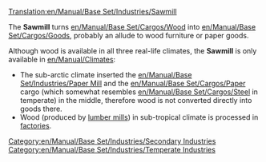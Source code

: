 [[Translation:en/Manual/Base Set/Industries/Sawmill]]

{{en/Manual/Base Set/Industries/Industries|image=en/Manual/Base Set/Industries/Sawmill.png
|name=Sawmill
|climates=[[en/Manual/Climates]]
|accepts=[[en/Manual/Base Set/Cargos/Wood]]
|produces=[[en/Manual/Base Set/Cargos/Goods]]
|notes=Not present in other [[en/Manual/Climates]], but somewhat similar to the [[en/Manual/Base Set/Industries/Lumber Mill]]
}}

The '''Sawmill''' turns [[en/Manual/Base Set/Cargos/Wood]] into [[en/Manual/Base Set/Cargos/Goods]], probably an allude to wood furniture or paper goods.

Although wood is available in all three real-life climates, the '''Sawmill''' is only available in [[en/Manual/Climates]]:
* The sub-arctic climate inserted the [[en/Manual/Base Set/Industries/Paper Mill]] and the [[en/Manual/Base Set/Cargos/Paper]] cargo (which somewhat resembles [[en/Manual/Base Set/Cargos/Steel]] in temperate) in the middle, therefore wood is not converted directly into goods there.
* Wood (produced by [[en/Manual/Base Set/Industries/Lumber Mill|lumber mills]]) in sub-tropical climate is processed in [[en/Manual/Base Set/Industries/Factory|factories]].


{{en/Manual/Base Set/Industries/Navbox Industries}}

[[Category:en/Manual/Base Set/Industries/Secondary Industries]]
[[Category:en/Manual/Base Set/Industries/Temperate Industries]]